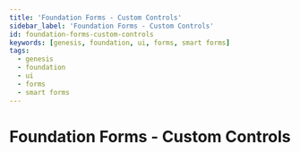 ---
title: 'Foundation Forms - Custom Controls'
sidebar_label: 'Foundation Forms - Custom Controls'
id: foundation-forms-custom-controls
keywords: [genesis, foundation, ui, forms, smart forms]
tags:
  - genesis
  - foundation
  - ui
  - forms
  - smart forms
---

# Foundation Forms - Custom Controls
